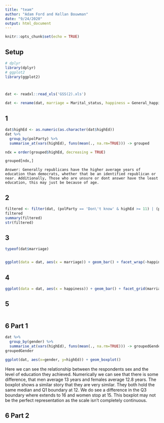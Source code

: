 ```yaml
---
title: "team"
author: "Adam Ford and Kellan Bouwman"
date: "9/24/2020"
output: html_document
---
```


```r
knitr::opts_chunk$set(echo = TRUE)
```


## Setup
```r
# dplyr
library(dplyr)
# ggplot2
library(ggplot2)



dat <- readxl::read_xls('GSS(2).xls')

dat <- rename(dat, marriage = Marital_status, happiness = General_happiness, polParty = Political_party_affiliation, avgWorkWeek = Number_of_hours_usually_work_a_week, highEd = Highest_year_of_school_completed, gender = Respondents_sex)
```

## 1
```r
dat$highEd <- as.numeric(as.character(dat$highEd))
dat %>%
  group_by(polParty) %>%
  summarise_at(vars(highEd), funs(mean(., na.rm=TRUE))) -> grouped

ndx = order(grouped$highEd, decreasing = TRUE)

grouped[ndx,]

```
     
    Answer: Generally republicans have the higher average years of education than democrats, whether that be an identified republican or near. Additionally, Those who are unsure or dont answer have the least education, this may just be because of age.

## 2
```r
filtered <- filter(dat, (polParty == 'Don\'t know' & highEd >= 11) | (polParty == 'Ind,near dem' & highEd >= 13) | ( polParty == 'Ind,near rep' & highEd >= 13) | (polParty == 'Independent' & highEd >= 12) | (polParty == 'No answer' & highEd >= 12) | (polParty == 'Not str democrat' & highEd >= 12) | ( polParty == 'Not str republican' & highEd >= 13) | (polParty == 'Other party' & highEd >= 13) |  (polParty == 'Strong democrat' & highEd >= 12) | (polParty == 'Strong republican' & highEd>= 12))
filtered
summary(filtered)
str(filtered)
```


## 3
```r
typeof(dat$marriage)


ggplot(data = dat, aes(x = marriage)) + geom_bar() + facet_wrap(~happiness)
```


## 4
```r

ggplot(data = dat, aes(x = happiness)) + geom_bar() + facet_grid(marriage ~ polParty)
```

## 5
```r


```






## 6 Part 1
```r
dat %>%
  group_by(gender) %>%
  summarise_at(vars(highEd), funs(mean(., na.rm=TRUE))) -> groupedGender
groupedGender

ggplot(dat, aes(x=gender, y=highEd)) + geom_boxplot()
```
Here we can see the relationship between the respondents sex and the level of education they achieved. Numerically we can see that there is some difference, that men average 13 years and females average 12.8 years. The boxplot shows a similar story that they are very similar. They both hold the same median and Q1 boundary at 12. We do see a difference in the Q3 boundary where extends to 16 and women stop at 15. This boxplot may not be the perfect representation as the scale isn't completely continuous. 


## 6 Part 2
```r



```

